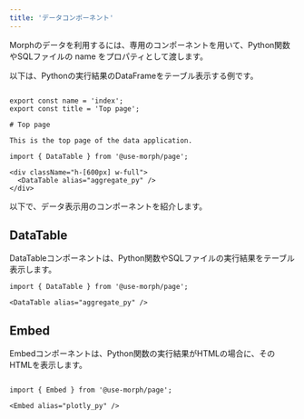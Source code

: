 ```yaml
---
title: 'データコンポーネント'
---
```


Morphのデータを利用するには、専用のコンポーネントを用いて、Python関数やSQLファイルの name をプロパティとして渡します。

以下は、Pythonの実行結果のDataFrameをテーブル表示する例です。

```tsx index.mdx

export const name = 'index';
export const title = 'Top page';

# Top page

This is the top page of the data application.

import { DataTable } from '@use-morph/page';

<div className="h-[600px] w-full">
  <DataTable alias="aggregate_py" />
</div>

```

以下で、データ表示用のコンポーネントを紹介します。

## DataTable

DataTableコンポーネントは、Python関数やSQLファイルの実行結果をテーブル表示します。

```tsx
import { DataTable } from '@use-morph/page';

<DataTable alias="aggregate_py" />
```

## Embed

Embedコンポーネントは、Python関数の実行結果がHTMLの場合に、そのHTMLを表示します。

```tsx

import { Embed } from '@use-morph/page';

<Embed alias="plotly_py" />
```



